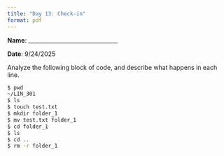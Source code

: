 ```yaml
---
title: "Day 13: Check-in"
format: pdf
---
```


**Name**: \_\_\_\_\_\_\_\_\_\_\_\_\_\_\_\_\_\_\_\_\_\_\_\_\_\_\_\_\_\_\_\_

**Date**: 9/24/2025

Analyze the following block of code, and describe what happens in each line.

```bash
$ pwd
~/LIN_301
$ ls
$ touch test.txt
$ mkdir folder_1
$ mv test.txt folder_1
$ cd folder_1
$ ls
$ cd ..
$ rm -r folder_1
```